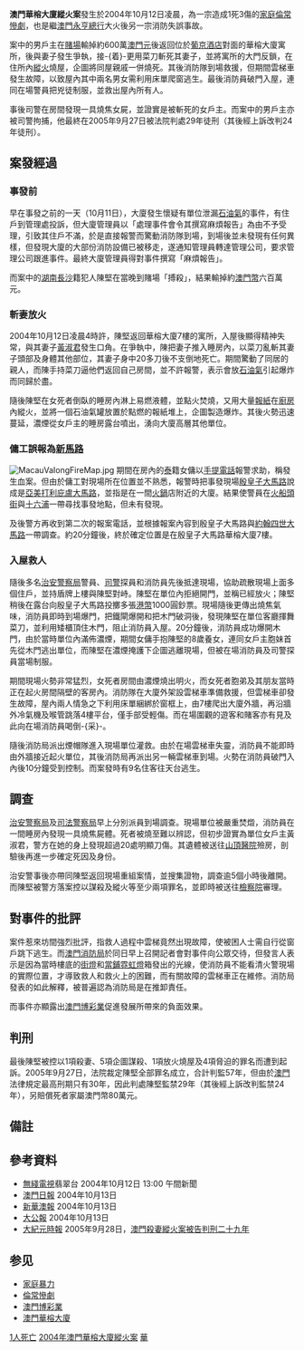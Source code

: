 
{{Infobox Conflagration
|title=2004年澳門華榕大廈縱火案
|image=MacauPawnShops.jpg
|image_size=200
|caption=事發現場[[澳門華榕大廈|澳門華榕大廈]]，其樓底的[[當鋪|當鋪]]和[[火鍋|火鍋]]店
|location={{MAC}}
|coordinates=
|date=2004年10月12日
|time=凌晨4時許
|timezone=[[UTC+8|UTC+8]]
|cause=[[縱火|縱火]]
|firefighters=
|fatalities=1人
|injuries=3人
}}

'''澳門華榕大廈縱火案'''發生於2004年10月12日凌晨，為一宗造成1死3傷的[[倫常慘劇|家庭倫常慘劇]]，也是繼[[澳門永亨總行|澳門永亨總行]]大火後另一宗消防失誤事故。

案中的男戶主在[[賭場|賭場]]輸掉約600萬[[澳門元|澳門元]]後返回位於[[葡京酒店|葡京酒店]]對面的華榕大廈寓所，後與妻子發生爭執，接-{着}-更用菜刀斬死其妻子，並將寓所的大門反鎖，在住所內[[縱火|縱火]]燒屋，企圖將同屋親戚一併燒死。其後消防隊到場救援，但期間雲梯車發生故障，以致屋內其中兩名男女需利用床單爬窗逃生。最後消防員破門入屋，連同在場警員把兇徒制服，並救出屋內所有人。

事後司警在房間發現一具燒焦女屍，並證實是被斬死的女戶主。而案中的男戶主亦被司警拘捕，他最終在2005年9月27日被法院判處29年徒刑（其後經上訴改判24年徒刑）。

== 案發經過 ==
=== 事發前 ===
早在事發之前的一天（10月11日），大廈發生懷疑有單位泄漏[[石油氣|石油氣]]的事件，有住戶到管理處投訴，但大廈管理員以「處理事件會令其撰寫麻煩報告」為由不予受理，引致其住戶不滿，於是直接報警而驚動消防隊到場，到場後並未發現有任何異樣，但發現大廈的大部份消防設備已被移走，遂通知管理員轉達管理公司，要求管理公司跟進事件。最終大廈管理員得對事件撰寫「麻煩報告」。{{refTag|1=[[澳門日報|澳門日報]] 2004年10月12日}}

而案中的[[湖南|湖南]][[長沙|長沙]]籍犯人陳堅在當晚到賭場「搏殺」，結果輸掉約[[澳門幣|澳門幣]]六百萬元。

=== 斬妻放火 ===
2004年10月12日凌晨4時許，陳堅返回華榕大廈7樓的寓所，入屋後顯得精神失常，與其妻子[[黃淑君_(華榕縱火案)|黃淑君]]發生口角。在爭執中，陳把妻子推入睡房內，以菜刀亂斬其妻子頭部及身體其他部位，其妻子身中20多刀後不支倒地死亡。期間驚動了同居的親人，而陳手持菜刀逼他們返回自己房間，並不許報警，表示會放[[石油氣|石油氣]]引起爆炸而同歸於盡。

隨後陳堅在女死者倒臥的睡房內淋上易燃液體，並點火焚燒，又用大量[[報紙|報紙]]在[[廚房|廚房]]內縱火，並將一個石油氣罐放置於點燃的報紙堆上，企圖製造爆炸。其後火勢迅速蔓延，濃煙從女戶主的睡房露台噴出，湧向大廈高層其他單位。

=== 傭工誤報為[[新馬路|新馬路]] ===
[[File:MacauVaIongFireMap.jpg|thumb]]
期間在房內的[[泰國|泰]]籍女傭以[[手提電話|手提電話]]報警求助，稱發生血案。但由於傭工對現場所在位置並不熟悉，報警時把事發現場[[殷皇子大馬路|殷皇子大馬路]]說成是[[亞美打利庇盧大馬路|亞美打利庇盧大馬路]]，並指是在一間[[火鍋|火鍋]]店附近的大廈。結果使警員在[[火船頭街|火船頭街]]與[[十六浦|十六浦]]一帶尋找事發地點，但未有發現。{{noteTag|1=在[[火船頭街|火船頭街]]和[[殷皇子大馬路|殷皇子大馬路]]都分別有一家[[德興火鍋海鮮酒家|德興火鍋海鮮酒家]]的火鍋店。{{refTag|1=[[Media:MacauPonte16_2.jpg|火船頭街德興火鍋海鮮酒家之相片]]}} }}

及後警方再收到第二次的報案電話，並根據報案內容到殷皇子大馬路與[[約翰四世大馬路|約翰四世大馬路]]一帶調查。約20分鐘後，終於確定位置是在殷皇子大馬路華榕大廈7樓。

=== 入屋救人 ===
隨後多名[[治安警察局|治安警察局]]警員、[[司警|司警]]探員和消防員先後抵達現場，協助疏散現場上面多個住戶，並持盾牌上樓與陳堅對峙。陳堅在單位內拒絕開門，並稱已經放火；陳堅稍後在露台向殷皇子大馬路投擲多張[[港幣|港幣]]1000圓鈔票。現場隨後更傳出燒焦氣味，消防員即時到場爆門，把鐵閘爆開和把木門破洞後，發現陳堅在單位客廳揮舞菜刀，並利用矮櫃頂住木門，阻止消防員入屋。20分鐘後，消防員成功爆開木門，由於當時單位內滿佈濃煙，期間女傭手抱陳堅的8歲養女，連同女戶主胞妹首先從木門逃出單位，而陳堅在濃煙掩護下企圖逃離現場，但被在場消防員及司警探員當場制服。

期間現場火勢非常猛烈，女死者房間由濃煙燒出明火，而女死者胞弟及其朋友當時正在起火房間隔壁的客房內。消防隊在大廈外架設雲梯車準備救援，但雲梯車卻發生故障，屋內兩人情急之下利用床單綑綁於窗框上，由7樓爬出大廈外牆，再沿牆外冷氣機及喉管跳落4樓平台，僅手部受輕傷。而在場圍觀的遊客和賭客亦有見及此向在場消防員喝倒-{采}-。 

隨後消防局派出煙帽隊進入現場單位灌救。由於在場雲梯車失靈，消防員不能即時由外牆接近起火單位，其後消防局再派出另一輛雲梯車到場。火勢在消防員破門入內後10分鐘受到控制。而案發時有9名住客往天台逃生。

== 調查 ==
[[治安警察局|治安警察局]]及[[司法警察局|司法警察局]]早上分別派員到場調查。現場單位被嚴重焚燬，消防員在一間睡房內發現一具燒焦屍體。死者被燒至難以辨認，但初步證實為單位女戶主黃淑君，警方在她的身上發現超過20處明顯刀傷。其遺體被送往[[山頂醫院|山頂醫院]]殮房，剖驗後再進一步確定死因及身份。

治安警事後亦帶同陳堅返回現場重組案情，並搜集證物，調查逾5個小時後離開。而陳堅被警方落案控以謀殺及縱火等至少兩項罪名，並即時被送往[[澳門檢察院|檢察院]]審理。

== 對事件的批評 ==
案件惹來坊間強烈批評，指救人過程中雲梯竟然出現故障，使被困人士需自行從窗戶跳下逃生。而[[澳門消防局|澳門消防局]]於同日早上召開記者會對事件向公眾交待，但發言人表示是因為當時樓底的[[街燈|街燈]]{{noteTag|1=當時在[[殷皇子大馬路|殷皇子大馬路]]裝設的仍是4層樓高的直立式[[街燈|街燈]]，並未更換為半層樓高的歐陸式古典街燈。}}和[[當鋪|當鋪]][[霓虹燈|霓虹燈]]箱發出的光線，使消防員不能看清火警現場的實際位置，才導致救人和救火上的困難，而有關故障的雲梯車正在維修。消防局發表的如此解釋，被普遍認為消防局是在推卸責任{{refTag|1=[[澳廣視|澳廣視]]中文台 2004年10月14日，《澳門早晨 - 華榕大廈案件專訪》}}。

而事件亦顯露出[[澳門博彩業|澳門博彩業]]促進發展所帶來的負面效果。{{refTag|1=[[新華澳報|新華澳報]] 2004年10月13日，[http://www.waou.com.mo/wa/2004/10/20041013a.htm 《華澳人語》]}}

== 判刑 ==
最後陳堅被控以1項殺妻、5項企圖謀殺、1項放火燒屋及4項脅迫的罪名而遭到起訴。2005年9月27日，法院裁定陳堅全部罪名成立，合計判監57年，但由於[[澳門|澳門]]法律規定最高刑期只有30年，因此判處陳堅監禁29年（其後經上訴改判監禁24年），另賠償死者家屬澳門幣80萬元。

== 備註 ==
<div class="references-small">
{{noteFoot}}
</div>

== 參考資料 ==
<div class="references-small">
{{refFoot}}
*[[無綫電視|無綫電視]]翡翠台 2004年10月12日 13:00 午間新聞
*[[澳門日報|澳門日報]] 2004年10月13日
*[[新華澳報|新華澳報]] 2004年10月13日
*[[大公報|大公報]] 2004年10月13日
*[[大紀元時報|大紀元時報]] 2005年9月28日，[http://www.epochtimes.com/b5/5/9/28/n1067573.htm 澳門殺妻縱火案被告判刑二十九年]{{Wayback|url=http://www.epochtimes.com/b5/5/9/28/n1067573.htm |date=20070929111611 }}
</div>

==参见==
*[[家庭暴力|家庭暴力]]
*[[倫常慘劇|倫常慘劇]]
*[[澳門博彩業|澳門博彩業]]
*[[澳門華榕大廈|澳門華榕大廈]]

[[Category:中华人民共和国纵火案|1人死亡]]
[[Category:澳門謀殺案|2004年澳門華榕大廈縱火案]]
[[Category:澳門火災|華]]